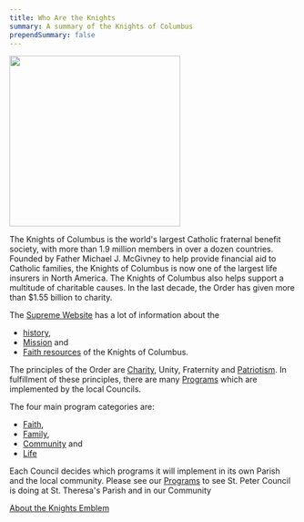```yaml
---
title: Who Are the Knights
summary: A summary of the Knights of Columbus
prependSummary: false
---
```


<Image float="right" width="300px" m="20px" src="/img/FrMcGivney.jpg" />

The Knights of Columbus is the world's largest Catholic fraternal benefit society, with more than 1.9 million members in over a dozen countries.
Founded by Father Michael J. McGivney to help provide financial aid to Catholic families, the Knights of Columbus is now one of the
largest life insurers in North America. The Knights of Columbus also helps support a multitude of charitable causes. In the last decade,
the Order has given more than $1.55 billion to charity.

The [Supreme Website](https://www.kofc.org) has a lot of information about the

- [history](https://www.kofc.org/en/who-we-are/our-history),
- [Mission](https://www.kofc.org/en/who-we-are/our-story) and
- [Faith resources](https://www.kofc.org/en/who-we-are/our-faith) of the Knights of Columbus.

The principles of the Order are [Charity](https://www.kofc.org/en/what-we-do/charity), Unity, Fraternity and [Patriotism](https://www.kofc.org/en/news-room/articles/who-are-the-4th-degree-knights.html).
In fulfillment of these principles, there are many [Programs](https://www.kofc.org/en/what-we-do/faith-in-action-programs) which are implemented by the local Councils.

The four main program categories are:

- [Faith](https://www.kofc.org/en/what-we-do/faith-in-action-programs/faith),
- [Family](https://www.kofc.org/en/what-we-do/faith-in-action-programs/family),
- [Community](https://www.kofc.org/en/what-we-do/faith-in-action-programs/community) and
- [Life](https://www.kofc.org/en/what-we-do/faith-in-action-programs/life)

Each Council decides which programs it will implement in its own Parish and the local community.
Please see our [Programs](/Programs) to see St. Peter Council is doing at St. Theresa's Parish and in our Community

[About the Knights Emblem](/OtherPages/KnightsOfColumbusEmblem)
